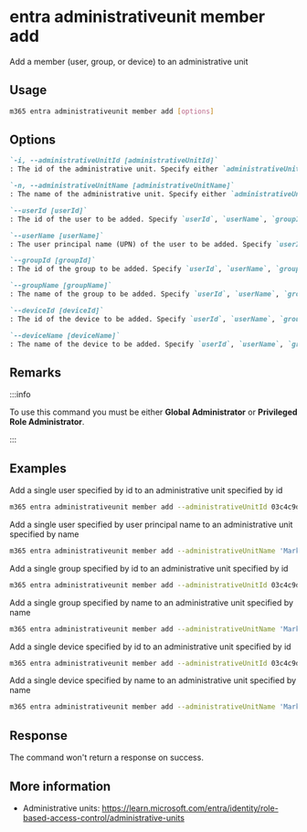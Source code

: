 
# entra administrativeunit member add

Add a member (user, group, or device) to an administrative unit

## Usage

```sh
m365 entra administrativeunit member add [options]
```

## Options

```md definition-list
`-i, --administrativeUnitId [administrativeUnitId]`
: The id of the administrative unit. Specify either `administrativeUnitId` or `administrativeUnitName` but not both.

`-n, --administrativeUnitName [administrativeUnitName]`
: The name of the administrative unit. Specify either `administrativeUnitId` or `administrativeUnitName` but not both.

`--userId [userId]`
: The id of the user to be added. Specify `userId`, `userName`, `groupId`, `groupName`, `deviceId` or `deviceName`.

`--userName [userName]`
: The user principal name (UPN) of the user to be added. Specify `userId`, `userName`, `groupId`, `groupName`, `deviceId` or `deviceName`.

`--groupId [groupId]`
: The id of the group to be added. Specify `userId`, `userName`, `groupId`, `groupName`, `deviceId` or `deviceName`.

`--groupName [groupName]`
: The name of the group to be added. Specify `userId`, `userName`, `groupId`, `groupName`, `deviceId` or `deviceName`.

`--deviceId [deviceId]`
: The id of the device to be added. Specify `userId`, `userName`, `groupId`, `groupName`, `deviceId` or `deviceName`.

`--deviceName [deviceName]`
: The name of the device to be added. Specify `userId`, `userName`, `groupId`, `groupName`, `deviceId` or `deviceName`.
```

<Global />

## Remarks

:::info

To use this command you must be either **Global Administrator** or **Privileged Role Administrator**.

:::

## Examples

Add a single user specified by id to an administrative unit specified by id

```sh
m365 entra administrativeunit member add --administrativeUnitId 03c4c9dc-6f0c-4c4f-a4e6-0c9ed80f54c7 --userId 1caf7dcd-7e83-4c3a-94f7-932a1299c844
```

Add a single user specified by user principal name to an administrative unit specified by name

```sh
m365 entra administrativeunit member add --administrativeUnitName 'Marketing Division' --userName john.doe@contoso.com
```

Add a single group specified by id to an administrative unit specified by id

```sh
m365 entra administrativeunit member add --administrativeUnitId 03c4c9dc-6f0c-4c4f-a4e6-0c9ed80f54c7 --groupId b2307a39-e878-458b-bc90-03bc578531d6
```

Add a single group specified by name to an administrative unit specified by name

```sh
m365 entra administrativeunit member add --administrativeUnitName 'Marketing Division' --groupName 'Marketing Group'
```

Add a single device specified by id to an administrative unit specified by id

```sh
m365 entra administrativeunit member add --administrativeUnitId 03c4c9dc-6f0c-4c4f-a4e6-0c9ed80f54c7 --deviceId 810c84a8-4a9e-49e6-bf7d-12d183f40d01
```

Add a single device specified by name to an administrative unit specified by name

```sh
m365 entra administrativeunit member add --administrativeUnitName 'Marketing Division' --deviceName 'JohnDoe-PC'
```

## Response 

The command won't return a response on success.

## More information

- Administrative units: https://learn.microsoft.com/entra/identity/role-based-access-control/administrative-units
